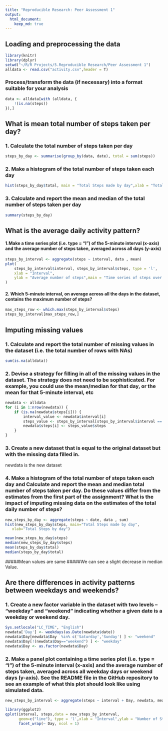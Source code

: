 ```yaml
---
title: "Reproducible Research: Peer Assessment 1"
output: 
  html_document:
    keep_md: true
---
```



## Loading and preprocessing the data
```r

library(knitr)
library(dplyr)
setwd("~/R/R Projects/5.Reproducible Research/Peer Assessment 1")
alldata <- read.csv("activity.csv",header = T)
```
### Process/transform the data (if necessary) into a format suitable for your analysis
```r
data <- alldata[with (alldata, {
    !(is.na(steps))
}),]
```
## What is mean total number of steps taken per day?
### 1. Calculate the total number of steps taken per day
```r
steps_by_day <- summarise(group_by(data, date), total = sum(steps))
```

### 2. Make a histogram of the total number of steps taken each day
```r
hist(steps_by_day$total, main = "Total Steps made by day",xlab = "Total Steps by day")
```

### 3. Calculate and report the mean and median of the total number of steps taken per day
```r
summary(steps_by_day)
```

## What is the average daily activity pattern?
#### 1.Make a time series plot (i.e. type = "l") of the 5-minute interval (x-axis) and the average number of steps taken, averaged across all days (y-axis)
```r
steps_by_interval <- aggregate(steps ~ interval, data , mean)
plot(
    steps_by_interval$interval, steps_by_interval$steps, type = 'l',
    xlab = "Interval",
    ylab = "Average number of steps",main = "Time series of steps over all days"
)
```
#### 2. Which 5-minute interval, on average across all the days in the dataset, contains the maximum number of steps?
```r
max_steps_row <- which.max(steps_by_interval$steps)
steps_by_interval[max_steps_row,]
```

## Imputing missing values
### 1. Calculate and report the total number of missing values in the dataset (i.e. the total number of rows with NAs)
```r
sum(is.na(alldata))
```
### 2. Devise a strategy for filling in all of the missing values in the dataset. The strategy does not need to be sophisticated. For example, you could use the mean/median for that day, or the mean for that 5-minute interval, etc
```r
newdata <- alldata
for (i in 1:nrow(newdata)) {
    if (is.na(newdata$steps[i])) {
        interval_value <- newdata$interval[i]
        steps_value <- steps_by_interval[steps_by_interval$interval == interval_value,]
        newdata$steps[i] <- steps_value$steps
    }
}
```
### 3. Create a new dataset that is equal to the original dataset but with the missing data filled in.
newdata is the new dataset

### 4. Make a histogram of the total number of steps taken each day and Calculate and report the mean and median total number of steps taken per day. Do these values differ from the estimates from the first part of the assignment? What is the impact of imputing missing data on the estimates of the total daily number of steps?
```r
new_steps_by_day <- aggregate(steps ~ date, data , sum)
hist(new_steps_by_day$steps, main="Total Steps made by day", 
   xlab="Total Steps by day")

mean(new_steps_by_day$steps)
median(new_steps_by_day$steps)
mean(steps_by_day$total)
median(steps_by_day$total)
```

#####Mean values are same 
#####We can see a slight decrease in median Value.

## Are there differences in activity patterns between weekdays and weekends?

### 1. Create a new factor variable in the dataset with two levels – “weekday” and “weekend” indicating whether a given date is a weekday or weekend day.
```r
Sys.setlocale("LC_TIME", "English")
newdata['Day'] <- weekdays(as.Date(newdata$date))
newdata$Day[newdata$Day  %in% c('Saturday','Sunday') ] <- "weekend"
newdata$Day[!(newdata$Day=="weekend") ] <- "weekday"
newdata$Day <- as.factor(newdata$Day)
```
### 2. Make a panel plot containing a time series plot (i.e. type = "l") of the 5-minute interval (x-axis) and the average number of steps taken, averaged across all weekday days or weekend days (y-axis). See the README file in the GitHub repository to see an example of what this plot should look like using simulated data.
```r
new_steps_by_interval <- aggregate(steps ~ interval + Day, newdata, mean)

library(ggplot2)
qplot(interval, steps,data = new_steps_by_interval,
      geom=c("line"), type = 'l',xlab = "Interval",ylab = "Number of Steps") +
      facet_wrap(~ Day, ncol = 1)

```
